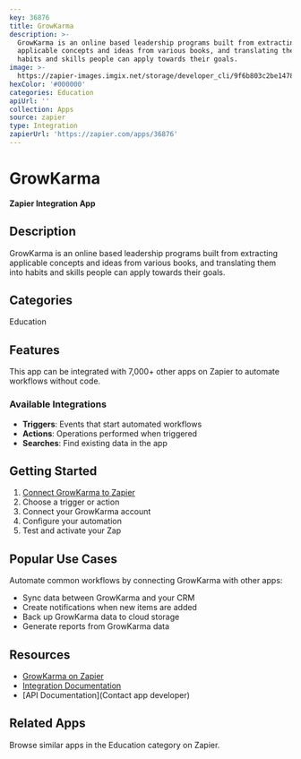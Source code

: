 ```yaml
---
key: 36876
title: GrowKarma
description: >-
  GrowKarma is an online based leadership programs built from extracting
  applicable concepts and ideas from various books, and translating them into
  habits and skills people can apply towards their goals.
image: >-
  https://zapier-images.imgix.net/storage/developer_cli/9f6b803c2be147899f6f8b5984c401ea.png?auto=format%2Ccompress&ixlib=python-3.0.0&q=50
hexColor: '#000000'
categories: Education
apiUrl: ''
collection: Apps
source: zapier
type: Integration
zapierUrl: 'https://zapier.com/apps/36876'
---
```

# GrowKarma

**Zapier Integration App**

## Description

GrowKarma is an online based leadership programs built from extracting applicable concepts and ideas from various books, and translating them into habits and skills people can apply towards their goals.

## Categories

Education

## Features

This app can be integrated with 7,000+ other apps on Zapier to automate workflows without code.

### Available Integrations

- **Triggers**: Events that start automated workflows
- **Actions**: Operations performed when triggered
- **Searches**: Find existing data in the app

## Getting Started

1. [Connect GrowKarma to Zapier](https://zapier.com/apps/36876)
2. Choose a trigger or action
3. Connect your GrowKarma account
4. Configure your automation
5. Test and activate your Zap

## Popular Use Cases

Automate common workflows by connecting GrowKarma with other apps:

- Sync data between GrowKarma and your CRM
- Create notifications when new items are added
- Back up GrowKarma data to cloud storage
- Generate reports from GrowKarma data

## Resources

- [GrowKarma on Zapier](https://zapier.com/apps/36876)
- [Integration Documentation](https://zapier.com/apps/36876/integrations)
- [API Documentation](Contact app developer)

## Related Apps

Browse similar apps in the Education category on Zapier.
